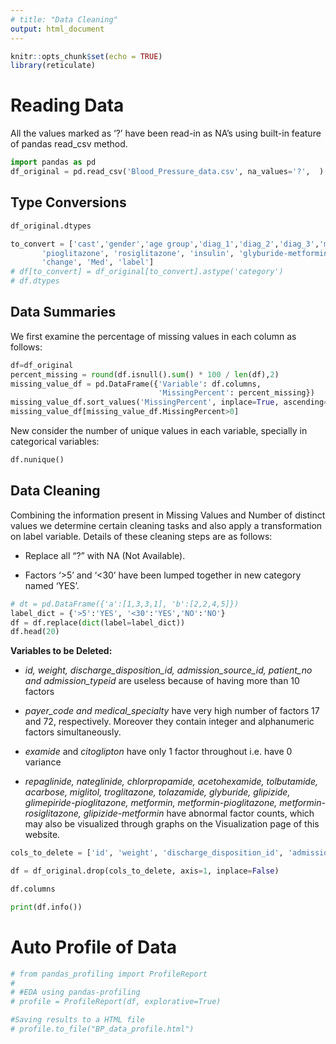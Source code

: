 ```yaml
---
# title: "Data Cleaning"
output: html_document
---
```


```r
knitr::opts_chunk$set(echo = TRUE)
library(reticulate)
```

# Reading Data  
All the values marked as '?' have been read-in as NA's using built-in feature of pandas read_csv method.  
```python
import pandas as pd
df_original = pd.read_csv('Blood_Pressure_data.csv', na_values='?',  )
```
## Type Conversions  

```python
df_original.dtypes
```
```python
to_convert = ['cast','gender','age group','diag_1','diag_2','diag_3','max_glu_serum','A1Cresult', 'glimepiride',
       'pioglitazone', 'rosiglitazone', 'insulin', 'glyburide-metformin',
       'change', 'Med', 'label']
# df[to_convert] = df_original[to_convert].astype('category')
# df.dtypes
```

## Data Summaries  

We first examine the percentage of missing values in each column as follows: 
```python
df=df_original
percent_missing = round(df.isnull().sum() * 100 / len(df),2)
missing_value_df = pd.DataFrame({'Variable': df.columns,
                                 'MissingPercent': percent_missing})
missing_value_df.sort_values('MissingPercent', inplace=True, ascending=False)
missing_value_df[missing_value_df.MissingPercent>0]
```
New consider the number of unique values in each variable, specially in categorical variables:  
```python
df.nunique()
```
## Data Cleaning  

Combining the information present in Missing Values and Number of distinct values we determine certain cleaning tasks and also apply a transformation on label variable. Details of these cleaning steps are as follows:  

- Replace all "?" with NA (Not Available).  

- Factors '>5' and '<30' have been lumped together in new category named 'YES'.  
  
```python
# dt = pd.DataFrame({'a':[1,3,3,1], 'b':[2,2,4,5]})
label_dict = {'>5':'YES', '<30':'YES','NO':'NO'}
df = df.replace(dict(label=label_dict))
df.head(20)
```
**Variables to be Deleted:**  

- *id, weight, discharge_disposition_id, admission_source_id, patient_no and admission_typeid* are useless because of having more than 10 factors   

- *payer_code and medical_specialty* have very high number of factors 17 and 72, respectively.  Moreover they contain integer and alphanumeric factors simultaneously.  

- *examide* and *citoglipton* have only 1 factor throughout i.e. have 0 variance  

- *repaglinide, nateglinide, chlorpropamide, acetohexamide, tolbutamide, acarbose, miglitol, troglitazone, tolazamide, glyburide, glipizide, glimepiride-pioglitazone, metformin, metformin-pioglitazone, metformin-rosiglitazone, glipizide-metformin* have abnormal factor counts, which may also be visualized through graphs on the Visualization page of this website. 


```python
cols_to_delete = ['id', 'weight', 'discharge_disposition_id', 'admission_source_id', 'patient_no', 'admission_typeid','payer_code', 'medical_specialty', 'examide', 'citoglipton', 'repaglinide', 'nateglinide', 'chlorpropamide', 'acetohexamide', 'tolbutamide', 'acarbose', 'miglitol', 'troglitazone', 'tolazamide', 'glyburide', 'glipizide', 'glimepiride-pioglitazone', 'metformin', 'metformin-pioglitazone', 'metformin-rosiglitazone', 'glipizide-metformin','diag_1', 'diag_2', 'diag_3']

df = df_original.drop(cols_to_delete, axis=1, inplace=False)

df.columns

```

```python
print(df.info())
```


# Auto Profile of Data  

```python
# from pandas_profiling import ProfileReport
# 
# #EDA using pandas-profiling
# profile = ProfileReport(df, explorative=True)

#Saving results to a HTML file
# profile.to_file("BP_data_profile.html")
```





